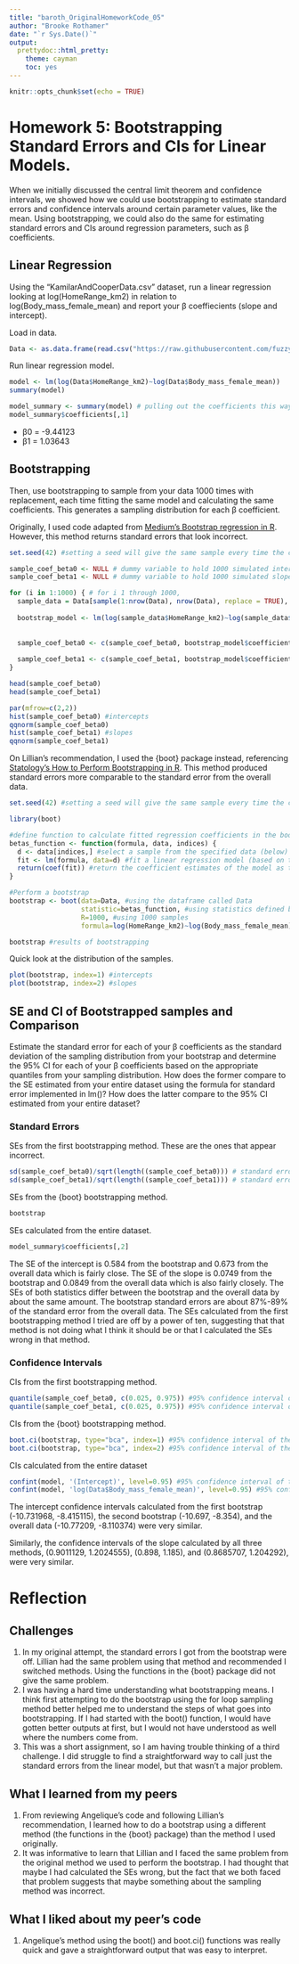```yaml
---
title: "baroth_OriginalHomeworkCode_05"
author: "Brooke Rothamer"
date: "`r Sys.Date()`"
output: 
  prettydoc::html_pretty:
    theme: cayman
    toc: yes
---
```


```r
knitr::opts_chunk$set(echo = TRUE)
```

# Homework 5: Bootstrapping Standard Errors and CIs for Linear Models.

When we initially discussed the central limit theorem and confidence intervals, we showed how we could use bootstrapping to estimate standard errors and confidence intervals around certain parameter values, like the mean. Using bootstrapping, we could also do the same for estimating standard errors and CIs around regression parameters, such as β coefficients.

## Linear Regression

Using the “KamilarAndCooperData.csv” dataset, run a linear regression looking at log(HomeRange_km2) in relation to log(Body_mass_female_mean) and report your β coeffiecients (slope and intercept).

Load in data.
```r
Data <- as.data.frame(read.csv("https://raw.githubusercontent.com/fuzzyatelin/fuzzyatelin.github.io/master/AN588_Fall23/KamilarAndCooperData.csv"))
```

Run linear regression model.
```r
model <- lm(log(Data$HomeRange_km2)~log(Data$Body_mass_female_mean))
summary(model)

model_summary <- summary(model) # pulling out the coefficients this way to facilitate pulling out the standard error later
model_summary$coefficients[,1]
```
* β0 = -9.44123
* β1 = 1.03643

## Bootstrapping

Then, use bootstrapping to sample from your data 1000 times with replacement, each time fitting the same model and calculating the same coefficients. This generates a sampling distribution for each β coefficient.

Originally, I used code adapted from [Medium's Bootstrap regression in R](https://towardsdatascience.com/bootstrap-regression-in-r-98bfe4ff5007). However, this method returns standard errors that look incorrect. 
```r
set.seed(42) #setting a seed will give the same sample every time the code is run

sample_coef_beta0 <- NULL # dummy variable to hold 1000 simulated intercepts
sample_coef_beta1 <- NULL # dummy variable to hold 1000 simulated slopes

for (i in 1:1000) { # for i 1 through 1000,
  sample_data = Data[sample(1:nrow(Data), nrow(Data), replace = TRUE), ] #sample data of the same number of rows and columns is drawn from data
  
  bootstrap_model <- lm(log(sample_data$HomeRange_km2)~log(sample_data$Body_mass_female_mean)) #Run the regression on the sample_data
  
  
  sample_coef_beta0 <- c(sample_coef_beta0, bootstrap_model$coefficients[1]) #pull the intercept from each model and saves them in a vector
  
  sample_coef_beta1 <- c(sample_coef_beta1, bootstrap_model$coefficients[2]) #pull the slope from each model and saves them in a vector
}

```
```r
head(sample_coef_beta0)
head(sample_coef_beta1)
```
```r
par(mfrow=c(2,2))
hist(sample_coef_beta0) #intercepts
qqnorm(sample_coef_beta0)
hist(sample_coef_beta1) #slopes
qqnorm(sample_coef_beta1)
```

On Lillian's recommendation, I used the {boot} package instead, referencing [Statology's How to Perform Bootstrapping in R](https://www.statology.org/bootstrapping-in-r/). This method produced standard errors more comparable to the standard error from the overall data.

```r
set.seed(42) #setting a seed will give the same sample every time the code is run

library(boot)

#define function to calculate fitted regression coefficients in the boot() function below
betas_function <- function(formula, data, indices) {
  d <- data[indices,] #select a sample from the specified data (below)
  fit <- lm(formula, data=d) #fit a linear regression model (based on the formula specified below)
  return(coef(fit)) #return the coefficient estimates of the model as the statistics
}

#Perform a bootstrap
bootstrap <- boot(data=Data, #using the dataframe called Data
                  statistic=betas_function, #using statistics defined by betas_function above
                  R=1000, #using 1000 samples
                  formula=log(HomeRange_km2)~log(Body_mass_female_mean)) #based on this formula

bootstrap #results of bootstrapping
```

Quick look at the distribution of the samples.
```r
plot(bootstrap, index=1) #intercepts
plot(bootstrap, index=2) #slopes
```

## SE and CI of Bootstrapped samples and Comparison

Estimate the standard error for each of your β coefficients as the standard deviation of the sampling distribution from your bootstrap and determine the 95% CI for each of your β coefficients based on the appropriate quantiles from your sampling distribution.
How does the former compare to the SE estimated from your entire dataset using the formula for standard error implemented in lm()?
How does the latter compare to the 95% CI estimated from your entire dataset?

### Standard Errors

SEs from the first bootstrapping method. These are the ones that appear incorrect.
```r
sd(sample_coef_beta0)/sqrt(length((sample_coef_beta0))) # standard error of the intercepts
sd(sample_coef_beta1)/sqrt(length((sample_coef_beta1))) # standard error of the slopes
```

SEs from the {boot} bootstrapping method.
```r
bootstrap
```

SEs calculated from the entire dataset.
```r
model_summary$coefficients[,2]
```

The SE of the intercept is 0.584 from the bootstrap and 0.673 from the overall data which is fairly close. The SE of the slope is 0.0749 from the bootstrap and 0.0849 from the overall data which is also fairly closely. The SEs of both statistics differ between the bootstrap and the overall data by about the same amount. The bootstrap standard errors are about 87%-89% of the standard error from the overall data. The SEs calculated from the first bootstrapping method I tried are off by a power of ten, suggesting that that method is not doing what I think it should be or that I calculated the SEs wrong in that method.


### Confidence Intervals

CIs from the first bootstrapping method.
```r
quantile(sample_coef_beta0, c(0.025, 0.975)) #95% confidence interval of the intercepts
quantile(sample_coef_beta1, c(0.025, 0.975)) #95% confidence interval of the slopes
```

CIs from the {boot} bootstrapping method.
```r
boot.ci(bootstrap, type="bca", index=1) #95% confidence interval of the intercepts
boot.ci(bootstrap, type="bca", index=2) #95% confidence interval of the slopes
```

CIs calculated from the entire dataset
```r
confint(model, '(Intercept)', level=0.95) #95% confidence interval of the intercepts
confint(model, 'log(Data$Body_mass_female_mean)', level=0.95) #95% confidence interval of the slopes
```
The intercept confidence intervals calculated from the first bootstrap (-10.731968, -8.415115), the second bootstrap (-10.697, -8.354), and the overall data (-10.77209, -8.110374) were very similar. 

Similarly, the confidence intervals of the slope calculated by all three methods, (0.9011129, 1.2024555), (0.898, 1.185), and (0.8685707, 1.204292), were very similar. 

# Reflection

## Challenges
1. In my original attempt, the standard errors I got from the bootstrap were off. Lillian had the same problem using that method and recommended I switched methods. Using the functions in the {boot} package did not give the same problem.
2. I was having a hard time understanding what bootstrapping means. I think first attempting to do the bootstrap using the for loop sampling method better helped me to understand the steps of what goes into bootstrapping. If I had started with the boot() function, I would have gotten better outputs at first, but I would not have understood as well where the numbers come from.
3. This was a short assignment, so I am having trouble thinking of a third challenge. I did struggle to find a straightforward way to call just the standard errors from the linear model, but that wasn't a major problem.

## What I learned from my peers
1. From reviewing Angelique's code and following Lillian's recommendation, I learned how to do a bootstrap using a different method (the functions in the {boot} package) than the method I used originally.
2. It was informative to learn that Lillian and I faced the same problem from the original method we used to perform the bootstrap. I had thought that maybe I had calculated the SEs wrong, but the fact that we both faced that problem  suggests that maybe something about the sampling method was incorrect.

## What I liked about my peer's code
1. Angelique's method using the boot() and boot.ci() functions was really quick and gave a straightforward output that was easy to interpret.
